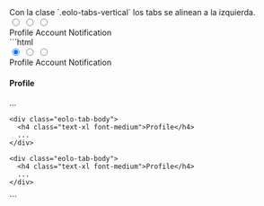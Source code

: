
<DemoCard title="Verical izquierda">

<DemoCardDescription>
Con la clase `.eolo-tabs-vertical` los tabs se alinean a la izquierda.
</DemoCardDescription>

<div>
  <div className="eolo-tabs eolo-tabs-vertical">
    <input id="tab3_1" type="radio" name="tabs-left" defaultChecked />
    <input id="tab3_2" type="radio" name="tabs-left" />
    <input id="tab3_3" type="radio" name="tabs-left" />
    <nav className="eolo-tabs-nav">
      <label htmlFor="tab3_1" className="eolo-tab-item">Profile</label>
      <label htmlFor="tab3_2" className="eolo-tab-item">Account</label>
      <label htmlFor="tab3_3" className="eolo-tab-item">Notification</label>
    </nav>
    <BasicContent />
  </div>
</div>

<DemoCardCode>
```html
<div class="eolo-tabs eolo-tabs-vertical">
  <input id="tab1" type="radio" name="tabs" checked />
  <input id="tab2" type="radio" name="tabs" />
  <input id="tab3" type="radio" name="tabs" />
  
  <nav class="eolo-tabs-nav">
    <label for="tab1" class="eolo-tab-item">Profile</label>
    <label for="tab2" class="eolo-tab-item">Account</label>
    <label for="tab3" class="eolo-tab-item">Notification</label>
  </nav>
  
  <div class="eolo-tabs-content">
    <div class="eolo-tab-body">
      <h4 class="text-xl font-medium">Profile</h4>
      ...
    </div>
    
    <div class="eolo-tab-body">
      <h4 class="text-xl font-medium">Profile</h4>
      ...
    </div>
    
    <div class="eolo-tab-body">
      <h4 class="text-xl font-medium">Profile</h4>
      ...
    </div>
  </div>
</div>
```
</DemoCardCode>

</DemoCard>
